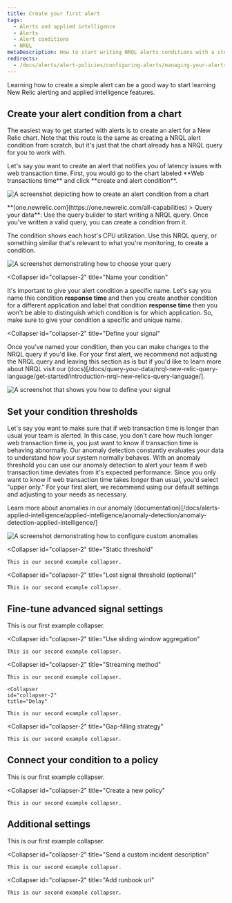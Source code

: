 ```yaml
---
title: Create your first alert
tags:
  - Alerts and applied intelligence
  - Alerts
  - Alert conditions
  - NRQL
metaDescription: How to start writing NRQL alerts conditions with a step-by-step user case.
redirects:
  - /docs/alerts/alert-policies/configuring-alerts/managing-your-alerts
---
```






Learning how to create a simple alert can be a good way to start learning New Relic alerting and applied intelligence features. 

## Create your alert condition from a chart

The easiest way to get started with alerts is to create an alert for a New Relic chart. Note that this route is the same as creating a NRQL alert condition from scratch, but it's just that the chart already has a NRQL query for you to work with.

<CollapserGroup>
  <Collapser
    id="collapser-1"
    title="Select your query"
  >
  Let's say you want to create an alert that notifies you of latency issues with web transaction time. First, you would go to the chart labeled **Web transactions time** and click **create and alert condition**. 

<img
  title="Alert condition from a chart"
  alt="A screenshot depicting how to create an alert condition from a chart"
  src={alertsCreateanAlertConditionFromaChart}
/>

<figcaption>
  **[one.newrelic.com](https://one.newrelic.com/all-capabilities) > Query your data**: Use the query builder to start writing a NRQL query. Once you've written a valid query, you can create a condition from it.
</figcaption>

The condition shows each host's CPU utilization. Use this NRQL query, or something similar that's relevant to what you're monitoring, to create a condition.

<img
  title="select your query "
  alt="A screenshot demonstrating how to choose your query"
  src={alertsSelectYourQuery}
/>
  </Collapser>

  <Collapser
    id="collapser-2"
    title="Name your condition"
  >
  It's important to give your alert condition a specific name. Let's say you name this condition **response time** and then you create another condition for a different application and label that condition **response time** then you won't be able to distinguish which condition is for which application. So, make sure to give your condition a specific and unique name. 

  </Collapser>

   <Collapser
    id="collapser-2"
    title="Define your signal"
  >
Once you've named your condition, then you can make changes to the NRQL query if you'd like. For your first alert, we recommend not adjusting the NRQL query and leaving this section as is but if you'd like to learn more about NRQL visit our (docs)[/docs/query-your-data/nrql-new-relic-query-language/get-started/introduction-nrql-new-relics-query-language/]. 

<img
  title="Define your signal"
  alt="A screenshot that shows you how to define your signal"
  src={alertsDefineYourSignal}
/>
  </Collapser>
</CollapserGroup>


## Set your condition thresholds 
<CollapserGroup>
  <Collapser
    id="collapser-1"
    title="Anomaly threshold (recommended)"
  >

Let's say you want to make sure that if web transaction time is longer than usual your team is alerted. In this case, you don't care how much longer web transaction time is, you just want to know if transaction time is behaving abnormally. Our anomaly detection constantly evaluates your data to understand how your system normally behaves. With an anomaly threshold you can use our anomaly detection to alert your team if web transaction time deviates from it's expected performance. Since you only want to know if web transaction time takes _longer_ than usual, you'd select "upper only." For your first alert, we recommend using our default settings and adjusting to your needs as necessary. 

Learn more about anomalies in our anomaly (documentation)[/docs/alerts-applied-intelligence/applied-intelligence/anomaly-detection/anomaly-detection-applied-intelligence/]

<img
  title="Configure your anomaly thresholds"
  alt="A screenshot demonstrating how to configure custom anomalies"
  src={alertsConfigureYourAnomalyThresholds}
/>


  </Collapser>

  <Collapser
    id="collapser-2"
    title="Static threshold"
  >
    This is our second example collapser.
  </Collapser>
  
  <Collapser
    id="collapser-2"
    title="Lost signal threshold (optional)"
  >
    This is our second example collapser.
  </Collapser>
</CollapserGroup>

## Fine-tune advanced signal settings
<CollapserGroup>
  <Collapser
    id="collapser-1"
    title="Window duration"
  >
    This is our first example collapser.
  </Collapser>

  <Collapser
    id="collapser-2"
    title="Use sliding window aggregation"
  >
    This is our second example collapser.
  </Collapser>
  
  <Collapser
    id="collapser-2"
    title="Streaming method"
  >
    This is our second example collapser.
  </Collapser>

    <Collapser
    id="collapser-2"
    title="Delay"
  >
    This is our second example collapser.
  </Collapser>

  <Collapser
    id="collapser-2"
    title="Gap-filling strategy"
  >
    This is our second example collapser.
  </Collapser>
</CollapserGroup>

## Connect your condition to a policy 
<CollapserGroup>
  <Collapser
    id="collapser-1"
    title="Select an existing policy"
  >
    This is our first example collapser.
  </Collapser>

  <Collapser
    id="collapser-2"
    title="Create a new policy"
  >
    This is our second example collapser.
  </Collapser>
  

## Additional settings
<CollapserGroup>
  <Collapser
    id="collapser-1"
    title="Close open incidents"
  >
    This is our first example collapser.
  </Collapser>

  <Collapser
    id="collapser-2"
    title="Send a custom incident description"
  >
    This is our second example collapser.
  </Collapser>
  
  <Collapser
    id="collapser-2"
    title="Add runbook url"
  >
    This is our second example collapser.
  </Collapser>
</CollapserGroup>